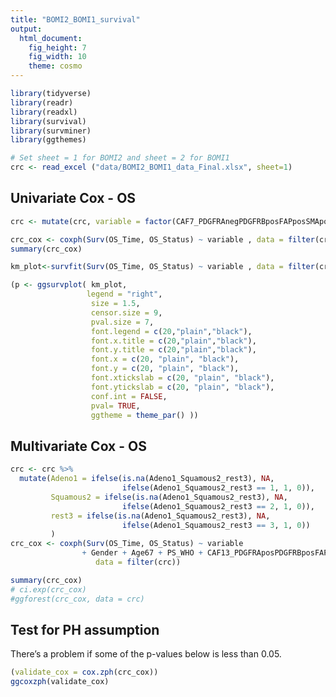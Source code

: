 ---
title: "BOMI2_BOMI1_survival"
output:
  html_document:
    fig_height: 7
    fig_width: 10
    theme: cosmo
---

```{r load libs, message=FALSE, warning=FALSE, include=FALSE}
library(tidyverse)
library(readr)
library(readxl)
library(survival)
library(survminer)
library(ggthemes)
```


```{r import, echo=FALSE}
# Set sheet = 1 for BOMI2 and sheet = 2 for BOMI1
crc <- read_excel ("data/BOMI2_BOMI1_data_Final.xlsx", sheet=1)
```

## Univariate Cox - OS
```{r univariate cox, echo=FALSE, fig.height=6, fig.width=8}

crc <- mutate(crc, variable = factor(CAF7_PDGFRAnegPDGFRBposFAPposSMAposPanEpiMaskNeg_LowQuart))

crc_cox <- coxph(Surv(OS_Time, OS_Status) ~ variable , data = filter(crc))
summary(crc_cox)

km_plot<-survfit(Surv(OS_Time, OS_Status) ~ variable , data = filter(crc))

(p <- ggsurvplot( km_plot,
                 legend = "right",
                  size = 1.5,
                  censor.size = 9,
                  pval.size = 7,
                  font.legend = c(20,"plain","black"),
                  font.x.title = c(20,"plain","black"),
                  font.y.title = c(20,"plain","black"),
                  font.x = c(20, "plain", "black"),          
                  font.y = c(20, "plain", "black"),
                  font.xtickslab = c(20, "plain", "black"),
                  font.ytickslab = c(20, "plain", "black"),
                  conf.int = FALSE,
                  pval= TRUE,
                  ggtheme = theme_par() ))

```

## Multivariate Cox - OS

```{r multivariate cox, echo=FALSE, fig.height=7, fig.width=8}
crc <- crc %>%
  mutate(Adeno1 = ifelse(is.na(Adeno1_Squamous2_rest3), NA,
                         ifelse(Adeno1_Squamous2_rest3 == 1, 1, 0)),
         Squamous2 = ifelse(is.na(Adeno1_Squamous2_rest3), NA,
                         ifelse(Adeno1_Squamous2_rest3 == 2, 1, 0)),
         rest3 = ifelse(is.na(Adeno1_Squamous2_rest3), NA,
                         ifelse(Adeno1_Squamous2_rest3 == 3, 1, 0))
         )
crc_cox <- coxph(Surv(OS_Time, OS_Status) ~ variable
                + Gender + Age67 + PS_WHO + CAF13_PDGFRAposPDGFRBposFAPnegSMAposPanEpiMaskneg_HighQuart,
                   data = filter(crc))

summary(crc_cox)
# ci.exp(crc_cox)
#ggforest(crc_cox, data = crc)

```

## Test for PH assumption

There's a problem if some of the p-values below is less than 0.05.

```{r validate cox, echo=FALSE}

(validate_cox = cox.zph(crc_cox))
ggcoxzph(validate_cox)


```
